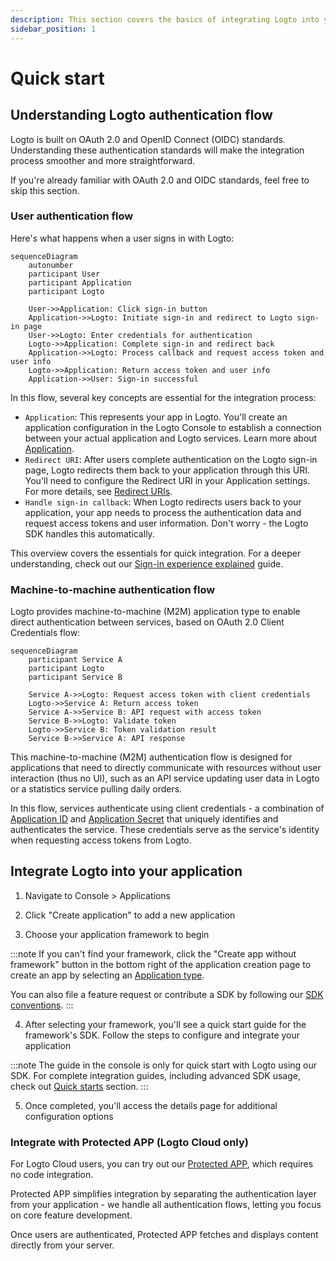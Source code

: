 ```yaml
---
description: This section covers the basics of integrating Logto into your application.
sidebar_position: 1
---
```


# Quick start

## Understanding Logto authentication flow

Logto is built on OAuth 2.0 and OpenID Connect (OIDC) standards. Understanding these authentication standards will make the integration process smoother and more straightforward.

If you're already familiar with OAuth 2.0 and OIDC standards, feel free to skip this section.

### User authentication flow

Here's what happens when a user signs in with Logto:

```mermaid
sequenceDiagram
    autonumber
    participant User
    participant Application
    participant Logto

    User->>Application: Click sign-in button
    Application->>Logto: Initiate sign-in and redirect to Logto sign-in page
    User->>Logto: Enter credentials for authentication
    Logto->>Application: Complete sign-in and redirect back
    Application->>Logto: Process callback and request access token and user info
    Logto->>Application: Return access token and user info
    Application->>User: Sign-in successful
```

In this flow, several key concepts are essential for the integration process:

- `Application`: This represents your app in Logto. You'll create an application configuration in the Logto Console to establish a connection between your actual application and Logto services. Learn more about [Application](/concepts/application-data-structure/#introduction).
- `Redirect URI`: After users complete authentication on the Logto sign-in page, Logto redirects them back to your application through this URI. You'll need to configure the Redirect URI in your Application settings. For more details, see [Redirect URIs](/concepts/application-data-structure/#redirect-uris).
- `Handle sign-in callback`: When Logto redirects users back to your application, your app needs to process the authentication data and request access tokens and user information. Don't worry - the Logto SDK handles this automatically.

This overview covers the essentials for quick integration. For a deeper understanding, check out our [Sign-in experience explained](/concepts/sign-in-experience/) guide.

### Machine-to-machine authentication flow

Logto provides machine-to-machine (M2M) application type to enable direct authentication between services, based on OAuth 2.0 Client Credentials flow:

```mermaid
sequenceDiagram
    participant Service A
    participant Logto
    participant Service B

    Service A->>Logto: Request access token with client credentials
    Logto->>Service A: Return access token
    Service A->>Service B: API request with access token
    Service B->>Logto: Validate token
    Logto->>Service B: Token validation result
    Service B->>Service A: API response
```

This machine-to-machine (M2M) authentication flow is designed for applications that need to directly communicate with resources without user interaction (thus no UI), such as an API service updating user data in Logto or a statistics service pulling daily orders.

In this flow, services authenticate using client credentials - a combination of [Application ID](/concepts/application-data-structure/#application-id) and [Application Secret](/concepts/application-data-structure/#application-secret) that uniquely identifies and authenticates the service. These credentials serve as the service's identity when requesting access tokens from Logto.

## Integrate Logto into your application

1. Navigate to <CloudLink to="/applications">Console > Applications</CloudLink>

2. Click "Create application" to add a new application

3. Choose your application framework to begin

:::note
If you can't find your framework, click the "Create app without framework" button in the bottom right of the application creation page to create an app by selecting an [Application type](/concepts/application-data-structure/#application-types).

You can also file a feature request or contribute a SDK by following our [SDK conventions](/developer/sdk-conventions).
:::

4. After selecting your framework, you'll see a quick start guide for the framework's SDK. Follow the steps to configure and integrate your application

:::note
The guide in the console is only for quick start with Logto using our SDK. For complete integration guides, including advanced SDK usage, check out [Quick starts](/quick-starts) section.
:::

5. Once completed, you'll access the details page for additional configuration options

### Integrate with Protected APP (Logto Cloud only)

For Logto Cloud users, you can try out our [Protected APP](/integrate-logto/protected-app), which requires no code integration.

Protected APP simplifies integration by separating the authentication layer from your application - we handle all authentication flows, letting you focus on core feature development.

Once users are authenticated, Protected APP fetches and displays content directly from your server.
